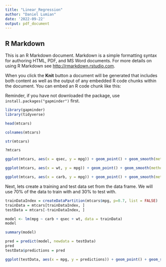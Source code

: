 ```yaml
---
title: "Linear_Regression"
author: "Daniel Lumian"
date: '2022-09-22'
output: pdf_document
---
```


## R Markdown

This is an R Markdown document. Markdown is a simple formatting syntax for authoring HTML, PDF, and MS Word documents. For more details on using R Markdown see <http://rmarkdown.rstudio.com>.

When you click the **Knit** button a document will be generated that includes both content as well as the output of any embedded R code chunks within the document. You can embed an R code chunk like this:

Reminder, if you have not downloaded the package, use `install.packages("gapminder")` first.
```r
library(gapminder)
library(tidyverse)
```


```r
head(mtcars)
```


```r
colnames(mtcars)
```


```r
str(mtcars)
```

```r
?mtcars
```

```r
ggplot(mtcars, aes(x = qsec, y = mpg)) + geom_point() + geom_smooth(method=lm)
```


```r
ggplot(mtcars, aes(x = wt, y = mpg)) + geom_point() + geom_smooth(method=lm)
```

```r
ggplot(mtcars, aes(x = carb, y = mpg)) + geom_point() + geom_smooth(method=lm)
```

Next, lets create a training and test data set from the data frame. We will use 
70% of the data to train with and 30% to test with.
```r
trainDataIndex = createDataPartition(mtcars$mpg, p=0.7, list = FALSE)
trainData = mtcars[trainDataIndex, ]
testData = mtcars[-trainDataIndex, ]
```

```r
model <- lm(mpg ~ carb + qsec + wt, data = trainData)
model
```

```r
summary(model)
```

```r
pred = predict(model, newdata = testData)
pred
testData$predictions = pred
```

```r
ggplot(testData, aes(x = mpg, y = predictions)) + geom_point() + geom_smooth(method=lm)
```